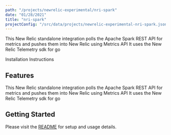 ```yaml
---
path: "/projects/newrelic-experimental/nri-spark"
date: "01/28/2021"
title: "nri-spark"
projectConfig: "/src/data/projects/newrelic-experimental-nri-spark.json"
---
```


<!-- Imports must occur at the top of the file -->

This New Relic standalone integration polls the Apache Spark REST API for metrics and pushes them into New Relic using Metrics API It uses the New Relic Telemetry sdk for go

<Link to="https://github.com/newrelic-experimental/nri-spark">Installation Instructions</Link>

## Features

This New Relic standalone integration polls the Apache Spark REST API for metrics and pushes them into New Relic using Metrics API It uses the New Relic Telemetry sdk for go

## Getting Started

Please visit the [README](https://github.com/newrelic-experimental/nri-spark#readme) for setup and usage details.
